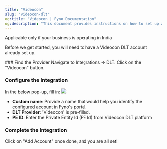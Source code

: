 ```yaml
---
title: "Videocon"
slug: "videocon-dlt"
og:title: "Videocon | Fyno Documentation"
og:description: "This document provides instructions on how to set up a Videocon DLT account in Fyno's portal by navigating to Integrations -> DLT and filling in the required information in a pop-up window."
---
```


<Note>Applicable only if your business is operating in India</Note>

Before we get started, you will need to have a Videocon DLT account already set up.

<Steps>
### Find the Provider
Navigate to Integrations -> DLT. Click on the "Videocon" button.

### Configure the Integration

In the below pop-up, fill in:
![](/images/dlt_vodofone_config.png)

- **Custom name**: Provide a name that would help you identify the configured account in Fyno's portal.
- **DLT Provider**: 'Videocon' is pre-filled.
- **PE ID**: Enter the Private Entity Id (PE Id) from Videocon DLT platform

### Complete the Integration

Click on "Add Account" once done, and you are all set!

</Steps>
